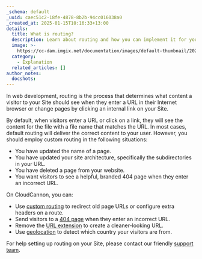 ```yaml
---
_schema: default
_uuid: caec51c2-18fe-4878-8b2b-94cc016038a0
_created_at: 2025-01-15T10:16:33+13:00
details:
  title: What is routing?
  description: Learn about routing and how you can implement it for your website.
  image: >-
    https://cc-dam.imgix.net/documentation/images/default-thumbnail/2023-Q4/CloudCannon-Documentation-Thumbnail.png
  category:
    - Explanation
  related_articles: []
author_notes:
  docshots:
---
```

In web development, routing is the process that determines what content a visitor to your Site should see when they enter a URL in their Internet browser or change pages by clicking an internal link on your Site.

By default, when visitors enter a URL or click on a link, they will see the content for the file with a file name that matches the URL. In most cases, default routing will deliver the correct content to your user. However, you should employ custom routing in the following situations:

* You have updated the name of a page.
* You have updated your site architecture, specifically the subdirectories in your URL.
* You have deleted a page from your website.
* You want visitors to see a helpful, branded 404 page when they enter an incorrect URL.

On CloudCannon, you can:

* Use [custom routing](/documentation/articles/configure-custom-routing/) to redirect old page URLs or configure extra headers on a route.
* Send visitors to a [404 page](/documentation/articles/configure-a-404-page/) when they enter an incorrect URL.
* Remove the [URL extension](/documentation/articles/configure-extensionless-urls/) to create a cleaner-looking URL.
* Use [geolocation](/documentation/articles/configure-geolocation/) to detect which country your visitors are from.

For help setting up routing on your Site, please contact our friendly [support team](/support/).